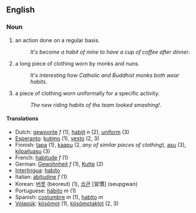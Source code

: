 ==English==
=== Noun ===
#an action done on a regular basis.
#:''It's become a habit of mine to have a cup of coffee after dinner''.
#a long piece of clothing worn by monks and nuns.
#:''It's interesting how Catholic and Buddhist monks both wear habits''.
#a piece of clothing worn uniformally for a specific activity.
#:''The new riding habits of the team looked smashing!''.

==== Translations ====
*Dutch: [[gewoonte]] ''f'' (1), [[habijt]] ''n'' (2), [[uniform]] (3)
*[[Esperanto]]: [[kutimo]] (1), [[vesto]] (2, 3)
*Finnish: [[tapa#Finnish|tapa]] (1), [[kaapu]] (2, ''any of similar pieces of clothing''), [[asu#Finnish|asu]] (3), [[kilpailuasu]] (3)
*French: [[habitude]] ''f'' (1)
*German: [[Gewohnheit]] ''f'' (1), [[Kutte]] (2)
*[[Interlingua]]: [[habito]]
*Italian: [[abitudine]] ''f'' (1)
*Korean: [[버릇]] (beoreut) (1), [[습관]] [習慣] (seupgwan)
*Portuguese: [[hábito]] ''m'' (1)
*Spanish: [[costumbre]] ''m'' (1), [[habito]] ''m''
*[[Volapük]]: [[kösömot]] (1), [[kösömotaklot]] (2, 3)